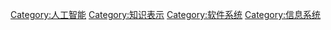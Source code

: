 {{catmore}}
{{Commonscat|Rule engines}}

[[Category:人工智能|Category:人工智能]]
[[Category:知识表示|Category:知识表示]]
[[Category:软件系统|Category:软件系统]]
[[Category:信息系统|Category:信息系统]]
